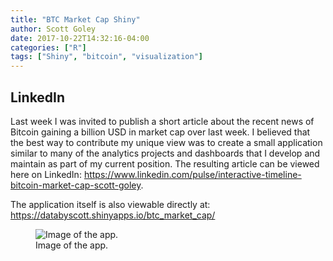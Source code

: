 ```yaml
---
title: "BTC Market Cap Shiny"
author: Scott Goley
date: 2017-10-22T14:32:16-04:00
categories: ["R"]
tags: ["Shiny", "bitcoin", "visualization"]
---
```


## LinkedIn

Last week I was invited to publish a short article about the recent news of Bitcoin gaining a billion USD in market cap over last week. I believed that the best way to contribute my unique view was to create a small application similar to many of the analytics projects and dashboards that I develop and maintain as part of my current position. The resulting article can be viewed here on LinkedIn: <https://www.linkedin.com/pulse/interactive-timeline-bitcoin-market-cap-scott-goley>.

The application itself is also viewable directly at:
<https://databyscott.shinyapps.io/btc_market_cap/>

![Image of the app.](<https://media.licdn.com/media/AAEAAQAAAAAAAA3PAAAAJDdkZGViNGQzLTkxNTUtNDIzMy04ODYzLTQ5MWI4MzBlODVlOQ.png>)